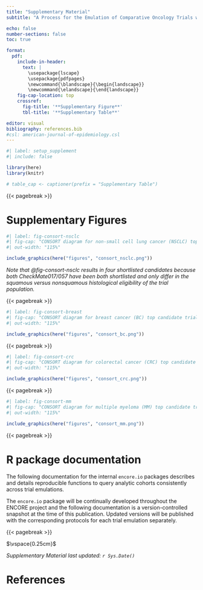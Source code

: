 ```yaml
---
title: "Supplementary Material"
subtitle: "A Process for the Emulation of Comparative Oncology Trials with Real-world Evidence (ENCORE)"

echo: false
number-sections: false
toc: true

format: 
  pdf:
    include-in-header: 
      text: |
        \usepackage{lscape}
        \usepackage{pdfpages}
        \newcommand{\blandscape}{\begin{landscape}}
        \newcommand{\elandscape}{\end{landscape}}
    fig-cap-location: top
    crossref:
      fig-title: '**Supplementary Figure**'
      tbl-title: '**Supplementary Table**'

editor: visual
bibliography: references.bib
#csl: american-journal-of-epidemiology.csl
---
```


```r
#| label: setup_supplement
#| include: false

library(here)
library(knitr)

# table_cap <- captioner(prefix = "Supplementary Table")
```

{{< pagebreak >}}

# Supplementary Figures

```r
#| label: fig-consort-nsclc
#| fig-cap: "CONSORT diagram for non-small cell lung cancer (NSCLC) top candidate trials."
#| out-width: "115%"

include_graphics(here("figures", "consort_nsclc.png"))
```

*Note that @fig-consort-nsclc results in four shortlisted candidates because both CheckMate017/057 have been both shortlisted and only differ in the squamous versus nonsquamous histological eligibility of the trial population.*

{{< pagebreak >}}

```r
#| label: fig-consort-breast
#| fig-cap: "CONSORT diagram for breast cancer (BC) top candidate trials."
#| out-width: "115%"

include_graphics(here("figures", "consort_bc.png"))
```

{{< pagebreak >}}

```r
#| label: fig-consort-crc
#| fig-cap: "CONSORT diagram for colorectal cancer (CRC) top candidate trials."
#| out-width: "115%"

include_graphics(here("figures", "consort_crc.png"))
```

{{< pagebreak >}}

```r
#| label: fig-consort-mm
#| fig-cap: "CONSORT diagram for multiple myeloma (MM) top candidate trials."
#| out-width: "115%"

include_graphics(here("figures", "consort_mm.png"))
```

{{< pagebreak >}}

# R package documentation

The following documentation for the internal `encore.io` packages describes and details reproducible functions to query analytic cohorts consistently across trial emulations.

::: callout-important
The `encore.io` package will be continually developed throughout the ENCORE project and the following documentation is a version-controlled snapshot at the time of this publication. Updated versions will be published with the corresponding protocols for each trial emulation separately.
:::

\includepdf[pages=-]{encore.io_0.2.0.pdf}

{{< pagebreak >}}

$\vspace{0.25cm}$

*Supplementary Material last updated: `r Sys.Date()`*

# References {.unnumbered}

::: refs
:::
